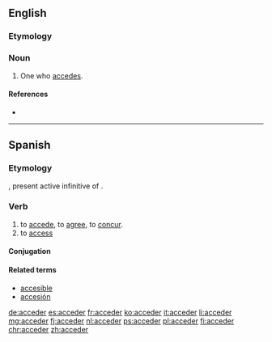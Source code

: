 {{also|accéder}}
==English==

===Etymology===
{{suffix|accede|er}}

===Noun===
{{en-noun}}

# One who [[accede]]s.

====References====
* {{R:Webster 1913}}

----

==Spanish==

===Etymology===
{{etyl|la|es}} {{m|la|accēdere}}, present active infinitive of {{m|la|accēdō}}.

===Verb===
{{es-verb|acced|er}}

# to [[accede]], to [[agree]], to [[concur]].
# to [[access]]

====Conjugation====
{{es-conj-er|acced}}

====Related terms====
* [[accesible]]
* [[accesión]]

[[de:acceder]]
[[es:acceder]]
[[fr:acceder]]
[[ko:acceder]]
[[it:acceder]]
[[li:acceder]]
[[mg:acceder]]
[[fj:acceder]]
[[nl:acceder]]
[[ps:acceder]]
[[pl:acceder]]
[[fi:acceder]]
[[chr:acceder]]
[[zh:acceder]]